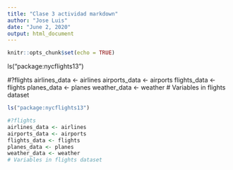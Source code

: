 ```yaml
---
title: "Clase 3 actividad markdown"
author: "Jose Luis"
date: "June 2, 2020"
output: html_document
---
```


```r
knitr::opts_chunk$set(echo = TRUE)
```

ls("package:nycflights13")

#?flights
airlines_data <- airlines
airports_data <- airports
flights_data <- flights
planes_data <- planes
weather_data <- weather
# Variables in flights dataset
```r
ls("package:nycflights13")

#?flights
airlines_data <- airlines
airports_data <- airports
flights_data <- flights
planes_data <- planes
weather_data <- weather
# Variables in flights dataset
```
```r

```
